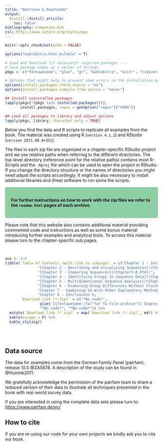 ```yaml
---
title: "Overview & Downloads"
output:
  distill::distill_article:
    toc: false
bibliography: Companion.bib
csl: https://www.zotero.org/styles/apa
---
```


```r
knitr::opts_chunk$set(echo = FALSE)

options("kableExtra.html.bsTable" = T)

# Load and download (if necessary) required packages ----
# Save package names as a vector of strings
pkgs <- c("fontawesome", "glue", "gt", "kableExtra", "knitr", "tidyverse") 

# Options that might help to prevent some errors in the installation process
options(install.packages.check.source = "no")
options(install.packages.compile.from.source = "never")

## Install uninstalled packages
lapply(pkgs[!(pkgs %in% installed.packages())], 
       install.packages, repos = getOption("repos")["CRAN"])

## Load all packages to library and adjust options
lapply(pkgs, library, character.only = TRUE)

```

Below you find the data and R scripts to replicate all examples from the book. The material was created using R (`version 4.1.2`) and RStudio (`version 2021.09.0+351`).

The files in each zip file are organized in a chapter-specific RStudio project and we use relative paths when referring to the different directories. The top-level directory (reference point for the relative paths) contains most R-Scripts and the `.Rproj` file which can be used to open the project in RStudio. If you change the directory structure or the names of directories you might need adjust the scripts accordingly. It might be also necessary to install additional libraries and (free) software to run some the scripts. 

<style>
div.green {background-color:#8DCEA4; border-radius: 5px; padding: 20px;}
</style>
<div class = "green">
**For further instructions on how to work with the zip files we refer to the `readme.html` pages of each archive.**
</div>

<p></p>

Please note that this website also contains additional material providing commented code and instructions as well as some bonus material introducing further examples and analytical tools. To access this material please turn to the chapter-specific sub.pages. 

<br>

```r
aux <- 2:6
tibble(`Table of Contents (with link to subpage)` = c("Chapter 1 - Introduction",
               "[Chapter 2 - Describing and Visualizing Sequences](rChapter2-0.html)",
               "[Chapter 3 - Comparing Sequences](rChapter3-0.html)",
               "[Chapter 4 - Identifying Groups In Sequence Data](rChapter4-0.html)",
               "[Chapter 5 - Multidimensional Sequence Analysis](rChapter5-0.html)",
               "[Chapter 6 - Examining Group Differences Without Cluster Analysis](rChapter6-0.html)", 
               "Chapter 7 - Combining SA With Other Explanatory Methods", 
               "Chapter 8 - Conclusions"),
       `Download link (*.zip)` = c("*No code*", 
                glue('[{fontawesome::fa("far fa-file-archive")} Chapter 0{aux}.zip](source/Chapter0{aux}.zip)'), 
                "*No code*", "*No code*")) %>% 
  mutate(`Download link (*.zip)` = map(`Download link (*.zip)`, md)) %>%
  kable(escape = F) %>%
  kable_styling()
  
```

<br>

## Data source
The data for examples come from the German Family Panel (pairfam), release 10.0 @ZA5678. A description of the study can be found in @Huinink2011. 

We gratefully acknowledge the permission of the pairfam team to share a reduced version of their data to illustrate all techniques presented in the book with real-world survey data.

If you are interested in using the complete data sets please turn to: <https://www.pairfam.de/en/>


## How to cite

If you are re-using our code for your own projects we kindly ask you to cite our book.
